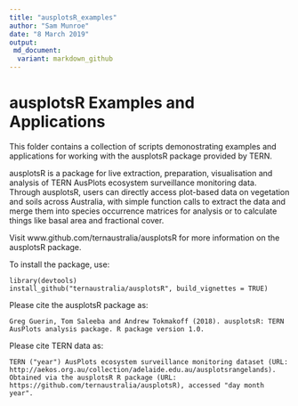 ```yaml
---
title: "ausplotsR_examples"
author: "Sam Munroe"
date: "8 March 2019"
output:
 md_document:
  variant: markdown_github
---
```


# ausplotsR Examples and Applications
This folder contains a collection of scripts demonostrating examples and applications for working with the ausplotsR package provided by TERN.

ausplotsR is a package for live extraction, preparation, visualisation and analysis of TERN AusPlots ecosystem surveillance monitoring data. Through ausplotsR, users can directly access plot-based data on vegetation and soils across Australia, with simple function calls to extract the data and merge them into species occurrence matrices for analysis or to calculate things like basal area and fractional cover. 

Visit www.github.com/ternaustralia/ausplotsR for more information on the ausplotsR package. 

To install the package, use:

```
library(devtools)
install_github("ternaustralia/ausplotsR", build_vignettes = TRUE)
```

Please cite the ausplotsR package as:

```
Greg Guerin, Tom Saleeba and Andrew Tokmakoff (2018). ausplotsR: TERN AusPlots analysis package. R package version 1.0.
```

Please cite TERN data as:

```
TERN ("year") AusPlots ecosystem surveillance monitoring dataset (URL: http://aekos.org.au/collection/adelaide.edu.au/ausplotsrangelands). Obtained via the ausplotsR R package (URL: https://github.com/ternaustralia/ausplotsR), accessed "day month year".
```
